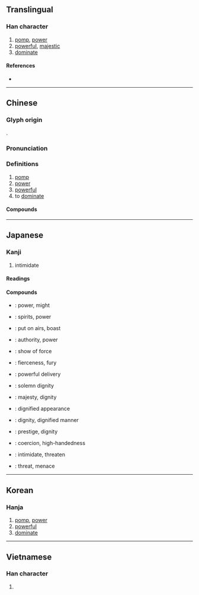 {{character info/new}}
==Translingual==

===Han character===
{{Han char|rn=38|rad=女|as=06|sn=9|four=53200|canj=IHMV|ids=⿵戌女}}

# [[pomp]], [[power]]
# [[powerful]], [[majestic]]
# [[dominate]]

====References====
* {{Han ref|kx=0261.240|dkj=06259|dj=0527.270|hdz=21404.010|uh=5A01|ud=23041|bh=ABC2|bd=43970}}

----

==Chinese==
{{zh-forms}}

===Glyph origin===
{{Han etym}}
{{Han compound|戌|女|ls=ic}}.

===Pronunciation===
{{zh-pron
|m=wēi
|m-s=
|c=wai1
|c-t=
|g=
|h=pfs=vî
|j=
|mb=ṳ́
|md=
|mn=ui
|mn-t=ui1
|w=
|x=
|mc=y
|oc=y
|cat=
}}

===Definitions===
{{zh-hanzi}}

# [[pomp]]
# [[power]]
# [[powerful]]
# to [[dominate]]

====Compounds====
{{zh-der|下車作威|下馬威|不怒自威|伏威|作威作福|作福作威|備受威脅|克倫威爾|八面威風|兵威|助威|南威|史迪威|喊堂威|國威|地牛發威|夏威夷州|大發神威|大顯威風|天威|奮威|奮武揚威|威信|威信掃地|威儀|威儀孔時|威克島|威力|威勢|威化餅|威名|威嚇|威嚴|威士忌|威妥瑪式|威尼斯|威德兼施|威悉河|威振天下|威服|威望|威權|威武|威武不屈|威海衛|威澤|威爾遜|威猛|威瑪憲法|威福|威福由己|威福自己|威稜|威而不猛|威聲|威脅|威脅利誘|威蕤|威迫|威逼|威逼利誘|威重|威震|威震八方|威震天下|威震寰宇|威靈|威靈頓|威風|威風八面|威風凜凜|威鳳|威鳳一羽|宣威|宣威縣|恩威並濟|恩威並用|恩威並著|恩威並行|恩威並重|懷德畏威|打下馬威|抑威餌敵|挪威|挪威王國|振威|揚威|揚威耀武|擅作威福|攝威擅勢|施威|明威|杜威|格林威治|權威|權威管教|武威縣|殺威棒|殺威風|海明威|淫威|漢官威儀|狐假虎威|狐藉虎威|狐虎之威|畏威懷德|發威|發威動怒|皇威|示威|示威遊行|神威|祥麟威鳳|科威特|科威特市|積威|竊弄威權|立威|耀武揚威|耍威風|聲威|聲威大震|舉武揚威|草木知威|蓄銳養威|虎威|虎威狐假|蛜威|褚威格|赫斯之威|軍威|辛巴威|逞威風|逞起威風|鈞威|開普威得|閫威|雄威|雌威|霜威|霽威|養威蓄銳|養銳蓄威|餘威|馬拉威|鮑斯威爾|齊威王|龍威|蘇拉威西|威廉|威爾瑪}}

----

==Japanese==

===Kanji===
{{ja-kanji|grade=c|rs=女06}}

# intimidate

====Readings====
{{ja-readings
|goon=い
|kanon=い
|kun=おど-す, おど-し, おど-かす
|nanori=いさ, たけ, たけし
}}

====Compounds====
{{top2}}
* {{ja-r|威力|いりょく}}: power, might
* {{ja-r|威勢|いせい}}: spirits, power
* {{ja-r|威張る|いばる}}: put on airs, boast
* {{ja-r|権威|けんい}}: authority, power
* {{ja-r|示威|じ.い}}: show of force
* {{ja-r|猛威|もうい}}: fierceness, fury
* {{ja-r|球威の有る投球|きゅうい　の　ある　とうきゅう}}: powerful delivery
* {{ja-r|威厳|いげん}}: solemn dignity
{{mid2}}
* {{ja-r|威風|いふう}}: majesty, dignity
* {{ja-r|威容|いよう}}: dignified appearance
* {{ja-r|威儀|いぎ}}: dignity, dignified manner
* {{ja-r|威信|いしん}}: prestige, dignity
* {{ja-r|威圧|いあつ}}: coercion, high-handedness
* {{ja-r|威嚇|いかく}}: intimidate, threaten
* {{ja-r|脅威|きょうい}}: threat, menace
{{bottom}}

----

==Korean==

===Hanja===
{{ko-hanja|hangeul=위|rv=wi|mr=wi}}

# [[pomp]], [[power]]
# [[powerful]]
# [[dominate]]

----

==Vietnamese==

===Han character===
{{vi-hantu|[[uy]], [[oai]]|rs=女06}}

# {{defn|lang=vi|sort=女06}}